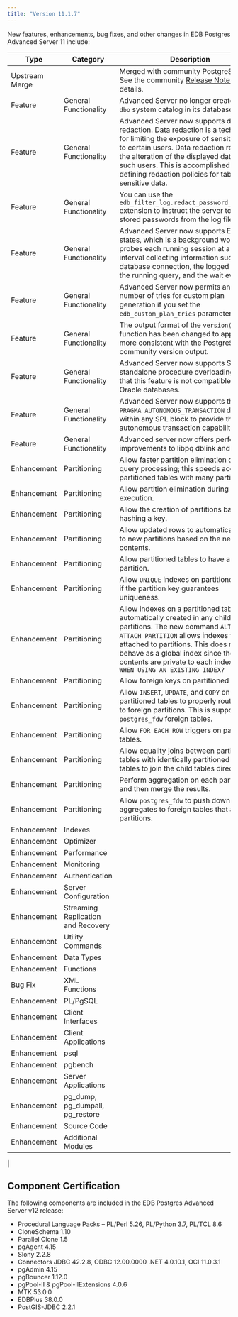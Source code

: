 ```yaml
---
title: "Version 11.1.7"
---
```


New features, enhancements, bug fixes, and other changes in EDB Postgres Advanced Server 11 include:

| Type        | Category       | Description      | 
| ----------- | -------------- | ---------------- | 
| Upstream Merge | | Merged with community PostgreSQL 11. See the community [Release Notes](https://www.postgresql.org/docs/11/release-11.html) for details. |         |           |
| Feature     | General Functionality | Advanced Server no longer creates the `dbo` system catalog in its databases.  |
| Feature     | General Functionality | Advanced Server now supports data redaction. Data redaction is a technique for limiting the exposure of sensitive data to certain users. Data redaction results in the alteration of the displayed data to such users. This is accomplished by defining redaction policies for tables with sensitive data. |
| Feature     | General Functionality | You can use the `edb_filter_log.redact_password_commands` extension to instruct the server to redact stored passwords from the log file. |
| Feature     | General Functionality | Advanced Server now supports EDB wait states, which is a background worker that probes each running session at a regular interval collecting information such as the database connection, the logged in user, the running query, and the wait events. |
| Feature     | General Functionality | Advanced Server now permits an infinite number of tries for custom plan generation if you set the `edb_custom_plan_tries` parameter to `-1`. |
| Feature     | General Functionality | The output format of the `version()` function has been changed to appear more consistent with the PostgreSQL community version output. |
| Feature     | General Functionality | Advanced Server now supports SPL standalone procedure overloading. Note that this feature is not compatible with Oracle databases. |
| Feature     | General Functionality | Advanced Server now supports the `PRAGMA AUTONOMOUS_TRANSACTION` directive within any SPL block to provide the autonomous transaction capability. |
| Feature     | General Functionality | Advanced server now offers performance improvements to libpq dblink and the OCI. |
| Enhancement | Partitioning   | Allow faster partition elimination during query processing; this speeds access to partitioned tables with many partitions. |
| Enhancement | Partitioning   | Allow partition elimination during query execution. |
| Enhancement | Partitioning   | Allow the creation of partitions based on hashing a key. |
| Enhancement | Partitioning   | Allow updated rows to automatically move to new partitions based on the new row contents. |
| Enhancement | Partitioning   | Allow partitioned tables to have a default partition. |
| Enhancement | Partitioning   | Allow `UNIQUE` indexes on partitioned tables if the partition key guarantees uniqueness. |
| Enhancement | Partitioning   | Allow indexes on a partitioned table to be automatically created in any child partitions. The new command `ALTER INDEX ATTACH PARTITION` allows indexes to be attached to partitions. This does not behave as a global index since the contents are private to each index. `WARN WHEN USING AN EXISTING INDEX?` |
| Enhancement | Partitioning   | Allow foreign keys on partitioned tables. |
| Enhancement | Partitioning   | Allow `INSERT`, `UPDATE`, and `COPY` on partitioned tables to properly route rows to foreign partitions. This is supported by `postgres_fdw` foreign tables.|
| Enhancement | Partitioning   | Allow `FOR EACH ROW` triggers on partitioned tables. |
| Enhancement | Partitioning   | Allow equality joins between partitioned tables with identically partitioned child tables to join the child tables directly. |
| Enhancement | Partitioning   | Perform aggregation on each partition, and then merge the results. |
| Enhancement | Partitioning   | Allow `postgres_fdw` to push down aggregates to foreign tables that are partitions. |
| Enhancement | Indexes        | |
| Enhancement | Optimizer      | |
| Enhancement | Performance    |  |
| Enhancement | Monitoring     |  |
| Enhancement | Authentication |  |
| Enhancement | Server Configuration |  |
| Enhancement | Streaming Replication and Recovery |  |
| Enhancement | Utility Commands |   |
| Enhancement | Data Types |  |
| Enhancement | Functions | |
| Bug Fix | XML Functions |   |
| Enhancement | PL/PgSQL | |
| Enhancement | Client Interfaces |  |
| Enhancement | Client Applications |  |
| Enhancement | psql |  |
| Enhancement | pgbench |  |
| Enhancement | Server Applications |  |
| Enhancement | pg_dump, pg_dumpall, pg_restore |  |
| Enhancement | Source Code |  |
| Enhancement | Additional Modules | |
|
## Component Certification

The following components are included in the EDB Postgres Advanced Server v12 release:

-   Procedural Language Packs – PL/Perl 5.26, PL/Python 3.7, PL/TCL 8.6
-   CloneSchema 1.10
-   Parallel Clone 1.5
-   pgAgent 4.15
-   Slony 2.2.8
-   Connectors JDBC 42.2.8, ODBC 12.00.0000 .NET 4.0.10.1, OCI 11.0.3.1
-   pgAdmin 4.15
-   pgBouncer 1.12.0
-   pgPool-II & pgPool-IIExtensions 4.0.6
-   MTK 53.0.0
-   EDBPlus 38.0.0
-   PostGIS-JDBC 2.2.1